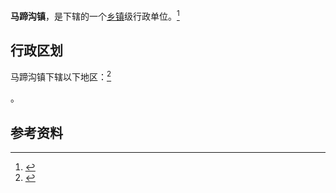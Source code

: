 {{中国乡级行政区|61/08/31/106/000}}

'''马蹄沟镇'''，是{{PRC admin/fullname|61/08/31/106/000|3}}下辖的一个[[乡镇|乡镇]]级行政单位。<ref>{{PRC admin/ref sgc|{{PRC admin/parent|61/08/31/106/000}}}}</ref>

== 行政区划 ==

马蹄沟镇下辖以下地区：<ref>{{PRC admin/ref sgc|61/08/31/106/000}}</ref>

{{PRC admin/children|61/08/31/106/000}}。

== 参考资料 ==

{{reflist}}

{{行政区划小作品}}
{{PRC admin/navcat|61/08/31/106/000}}